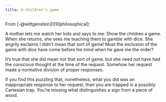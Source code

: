 ```yaml
---
title: A children's game
---
```



From [-@wittgenstein2010philosophical]:

A mother lets me watch her kids and says to me: Show the children a game. When she returns, she sees me teaching them to gamble with
dice. She angrily exclaims I didn't mean that sort of game! Must the exclusion
of the game with dice have come before his mind when he gave me the order?

It's true that she did mean not that sort of game. but she need not have had the conscious thought at the time of the request. Somehow her request made a normative division of proper responses.

If you find this puzzling that, nonetheless, what you did was an inappropriate response to her request, then you are trapped in a possibly Cartesian trap. You're missing what distinguishes a sign from a piece of wood.


